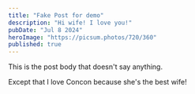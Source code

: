 ```yaml
---
title: "Fake Post for demo"
description: "Hi wife! I love you!"
pubDate: "Jul 8 2024"
heroImage: "https://picsum.photos/720/360"
published: true
---
```


This is the post body that doesn't say anything.

Except that I love Concon because she's the best wife!
